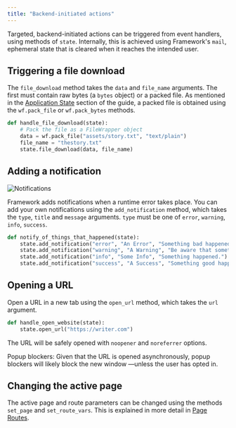 ```yaml
---
title: "Backend-initiated actions"
---
```


Targeted, backend-initiated actions can be triggered from event handlers, using methods of `state`. Internally, this is achieved using Framework's `mail`, ephemeral state that is cleared when it reaches the intended user.

## Triggering a file download

The `file_download` method takes the `data` and `file_name` arguments. The first must contain raw bytes (a `bytes` object) or a packed file. As mentioned in the [Application State](application-state.html#files-and-binary-data) section of the guide, a packed file is obtained using the `wf.pack_file` or `wf.pack_bytes` methods.

```py
def handle_file_download(state):
    # Pack the file as a FileWrapper object
    data = wf.pack_file("assets/story.txt", "text/plain")
    file_name = "thestory.txt"
    state.file_download(data, file_name)
```

## Adding a notification

![Notifications](./images/backend-initiated-actions.notifications.png)

Framework adds notifications when a runtime error takes place. You can add your own notifications using the `add_notification` method, which takes the `type`, `title` and `message` arguments. `type` must be one of `error`, `warning`, `info`, `success`.

```py
def notify_of_things_that_happened(state):
    state.add_notification("error", "An Error", "Something bad happened.")
    state.add_notification("warning", "A Warning", "Be aware that something happened.")
    state.add_notification("info", "Some Info", "Something happened.")
    state.add_notification("success", "A Success", "Something good happened.")
```

## Opening a URL

Open a URL in a new tab using the `open_url` method, which takes the `url` argument.

```py
def handle_open_website(state):
    state.open_url("https://writer.com")
```

The URL will be safely opened with `noopener` and `noreferrer` options.

<Warning> 
Popup blockers: Given that the URL is opened asynchronously, popup blockers will likely block the new window —unless the user has opted in.
</Warning>

## Changing the active page

The active page and route parameters can be changed using the methods `set_page` and `set_route_vars`. This is explained in more detail in [Page Routes](page-routes.html).
